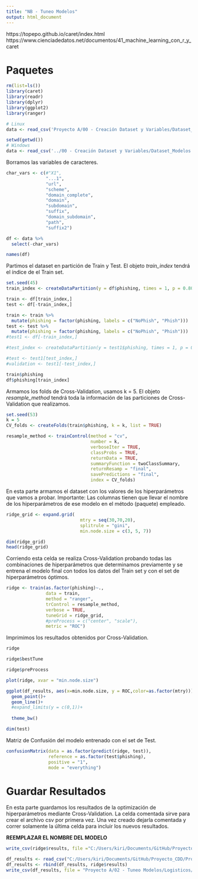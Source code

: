 ```yaml
---
title: "NB - Tuneo Modelos"
output: html_document
---
```


https://topepo.github.io/caret/index.html
https://www.cienciadedatos.net/documentos/41_machine_learning_con_r_y_caret

# Paquetes

```r
rm(list=ls())
library(caret)
library(readr)
library(dplyr)
library(ggplot2)
library(ranger)
```


```r
# Linux
data <- read_csv('Proyecto A/00 - Creación Dataset y Variables/Dataset_Modelos.csv')
```

```r
setwd(getwd())
# Windows
data <- read_csv('../00 - Creación Dataset y Variables/Dataset_Modelos.csv')
```

Borramos las variables de caracteres.

```r
char_vars <- c(#"X1", 
               "...1",
               "url", 
               "scheme", 
               "domain_complete", 
               "domain", 
               "subdomain", 
               "suffix", 
               "domain_subdomain", 
               "path", 
               "suffix2")

df <- data %>%
  select(-char_vars)
```



```r
names(df)
```

Partimos el dataset en partición de Train y Test. El objeto *train_index* tendrá el índice de el Train set.

```r
set.seed(45)
train_index <- createDataPartition(y = df$phishing, times = 1, p = 0.80, list = FALSE)

train <- df[train_index,]
test <- df[-train_index,]

train <- train %>%
  mutate(phishing = factor(phishing, labels = c("NoPhish", "Phish")))
test <- test %>%
  mutate(phishing = factor(phishing, labels = c("NoPhish", "Phish")))
#test1 <- df[-train_index,]

#test_index <- createDataPartition(y = test1$phishing, times = 1, p = 0.5, list = FALSE)

#test <- test1[test_index,]
#validation <- test1[-test_index,]
```

```r
train$phishing
df$phishing[train_index]
```

Armamos los folds de Cross-Validation, usamos k = 5. El objeto *resample_method* tendrá toda la información de las particiones de Cross-Validation que realizamos.

```r
set.seed(53)
k = 5
CV_folds <- createFolds(train$phishing, k = k, list = TRUE)

resample_method <- trainControl(method = "cv",
                                number = k,
                                verboseIter = TRUE,
                                classProbs = TRUE,
                                returnData = TRUE,
                                summaryFunction = twoClassSummary,
                                returnResamp = "final",
                                savePredictions = "final",
                                index = CV_folds)

```

En esta parte armamos el dataset con los valores de los hiperparámetros que vamos a probar. Importante: Las columnas tienen que llevar el nombre de los hiperparámetros de ese modelo en el método (paquete) empleado.

```r
ridge_grid <- expand.grid(
                            mtry = seq(30,70,20),
                            splitrule = "gini",
                            min.node.size = c(3, 5, 7))

dim(ridge_grid)
head(ridge_grid)
```



Corriendo esta celda se realiza Cross-Validation probando todas las combinaciones de hiperparámetros que determinamos previamente y se entrena el modelo final con todos los datos del Train set y con el set de hiperparámetros óptimos.

```r
ridge <- train(as.factor(phishing)~., 
               data = train, 
               method = "ranger", 
               trControl = resample_method,
               verbose = TRUE,
               tuneGrid = ridge_grid,
               #preProcess = c("center", "scale"),
               metric = "ROC")
```

Imprimimos los resultados obtenidos por Cross-Validation.

```r
ridge
```

```r
ridge$bestTune
```

```r
ridge$preProcess
```



```r
plot(ridge, xvar = "min.node.size")
```

```r
ggplot(df_results, aes(x=min.node.size, y = ROC,color=as.factor(mtry)))+
  geom_point()+
  geom_line()+
  #expand_limits(y = c(0,1))+
  
  theme_bw()
```


```r
dim(test)
```


Matriz de Confusión del modelo entrenado con el set de Test.

```r
confusionMatrix(data = as.factor(predict(ridge, test)),
                reference = as.factor(test$phishing),
                positive = "1",
                mode = "everything")
```

# Guardar Resultados

En esta parte guardamos los resultados de la optimización de hiperparámetros mediante Cross-Validation. La celda comentada sirve para crear el archivo csv por primera vez. Una vez creado dejarla comentada y correr solamente la última celda para incluir los nuevos resultados.

**REEMPLAZAR EL NOMBRE DEL MODELO**

```r
write_csv(ridge$results, file ="C:/Users/kiri/Documents/GitHub/Proyecto_CDD/Proyecto A/02 - Tuneo Modelos/Random Forest/Resultados_RF.csv",append=T)
```

```r
df_results <- read_csv("C:/Users/kiri/Documents/GitHub/Proyecto_CDD/Proyecto A/02 - Tuneo Modelos/Random Forest/Resultados_RF.csv")
df_results <- rbind(df_results, ridge$results)
write_csv(df_results, file = "Proyecto A/02 - Tuneo Modelos/Logisticos/Ridge/Ridge.csv")
```


